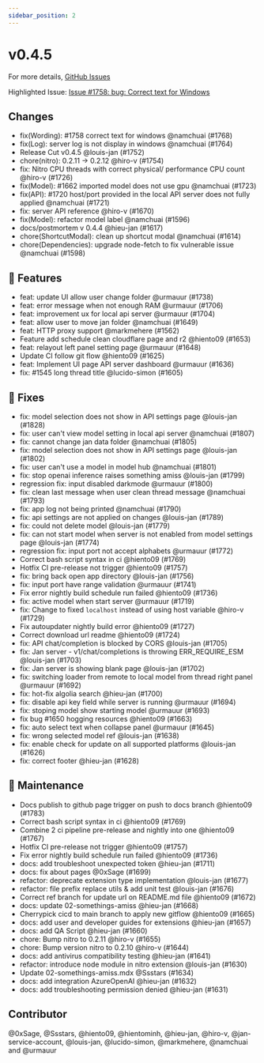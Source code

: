 ```yaml
---
sidebar_position: 2
---
```

# v0.4.5

For more details, [GitHub Issues](https://github.com/janhq/jan/releases/tag/v0.4.5)

Highlighted Issue:  [Issue #1758: bug: Correct text for Windows](https://github.com/janhq/jan/issues/1758)

## Changes

- fix(Wording): #1758 correct text for windows @namchuai (#1768)
- fix(Log): server log is not display in windows @namchuai (#1764)
- Release Cut v0.4.5 @louis-jan (#1752)
- chore(nitro): 0.2.11 -> 0.2.12 @hiro-v (#1754)
- fix: Nitro CPU threads with correct physical/ performance CPU count @hiro-v (#1726)
- fix(Model): #1662 imported model does not use gpu @namchuai (#1723)
- fix(API): #1720 host/port provided in the local API server does not fully applied @namchuai (#1721)
- fix: server API reference @hiro-v (#1670)
- fix(Model): refactor model label @namchuai (#1596)
- docs/postmortem v 0.4.4 @hieu-jan (#1617)
- chore(ShortcutModal): clean up shortcut modal @namchuai (#1614)
- chore(Dependencies): upgrade node-fetch to fix vulnerable issue @namchuai (#1598)

## 🚀 Features

- feat: update UI allow user change folder @urmauur (#1738)
- feat: error message when not enough RAM @urmauur (#1706)
- feat: improvement ux for local api server @urmauur (#1704)
- feat: allow user to move jan folder @namchuai (#1649)
- feat: HTTP proxy support @markmehere (#1562)
- Feature add schedule clean cloudflare page and r2 @hiento09 (#1653)
- feat: relayout left panel setting page @urmauur (#1648)
- Update CI follow git flow @hiento09 (#1625)
- feat: Implement UI page API server dashboard @urmauur (#1636)
- fix: #1545 long thread title @lucido-simon (#1605)

## 🐛 Fixes

- fix: model selection does not show in API settings page @louis-jan (#1828)
- fix: user can't view model setting in local api server @namchuai (#1807)
- fix: cannot change jan data folder @namchuai (#1805)
- fix: model selection does not show in API settings page @louis-jan (#1802)
- fix: user can't use a model in model hub @namchuai (#1801)
- fix: stop openai inference raises something amiss @louis-jan (#1799)
- regression fix: input disabled darkmode @urmauur (#1800)
- fix: clean last message when user clean thread message @namchuai (#1793)
- fix: app log not being printed @namchuai (#1790)
- fix: api settings are not applied on changes @louis-jan (#1789)
- fix: could not delete model @louis-jan (#1779)
- fix: can not start model when server is not enabled from model settings page @louis-jan (#1774)
- regression fix: input port not accept alphabets @urmauur (#1772)
- Correct bash script syntax in ci @hiento09 (#1769)
- Hotfix CI pre-release not trigger  @hiento09 (#1757)
- fix: bring back open app directory @louis-jan (#1756)
- fix: input port have range validation @urmauur (#1741)
- Fix error nightly build schedule run failed @hiento09 (#1736)
- fix: active model when start server @urmauur (#1719)
- fix: Change to fixed `localhost` instead of using host variable @hiro-v (#1729)
- Fix autoupdater nightly build error @hiento09 (#1727)
- Correct download url readme @hiento09 (#1724)
- fix: API chat/completion is blocked by CORS @louis-jan (#1705)
- fix: Jan server - v1/chat/completions is throwing ERR\_REQUIRE\_ESM @louis-jan (#1703)
- fix: Jan server is showing blank page @louis-jan (#1702)
- fix: switching loader from remote to local model from thread right panel @urmauur (#1692)
- fix: hot-fix algolia search @hieu-jan (#1700)
- fix: disable api key field while server is running @urmauur (#1694)
- fix: stoping model show starting model @urmauur (#1693)
- fix bug #1650 hogging resources @hiento09 (#1663)
- fix: auto select text when collapse panel @urmauur (#1645)
- fix: wrong selected model ref @louis-jan (#1638)
- fix: enable check for update on all supported platforms @louis-jan (#1626)
- fix: correct footer @hieu-jan (#1628)

## 🧰 Maintenance

- Docs publish to github page trigger on push to docs branch @hiento09 (#1783)
- Correct bash script syntax in ci @hiento09 (#1769)
- Combine 2 ci pipeline pre-release and nightly into one @hiento09 (#1767)
- Hotfix CI pre-release not trigger  @hiento09 (#1757)
- Fix error nightly build schedule run failed @hiento09 (#1736)
- docs: add troubleshoot unexpected token @hieu-jan (#1711)
- docs: fix about pages @0xSage (#1699)
- refactor: deprecate extension type implementation @louis-jan (#1677)
- refactor: file prefix replace utils \& add unit test @louis-jan (#1676)
- Correct ref branch for update url on README.md file @hiento09 (#1672)
- docs: update 02-somethings-amiss @hieu-jan (#1668)
- Cherrypick cicd to main branch to apply new gitflow @hiento09 (#1665)
- docs: add user and developer guides for extensions @hieu-jan (#1657)
- docs: add QA Script @hieu-jan (#1660)
- chore: Bump nitro to 0.2.11 @hiro-v (#1655)
- chore: Bump version nitro to 0.2.10 @hiro-v (#1644)
- docs: add antivirus compatibility testing @hieu-jan (#1641)
- refactor: introduce node module in nitro extension @louis-jan (#1630)
- Update 02-somethings-amiss.mdx @Ssstars (#1634)
- docs: add integration AzureOpenAI @hieu-jan (#1632)
- docs: add troubleshooting permission denied @hieu-jan (#1631)

## Contributor

@0xSage, @Ssstars, @hiento09, @hientominh, @hieu-jan, @hiro-v, @jan-service-account, @louis-jan, @lucido-simon, @markmehere, @namchuai and @urmauur

